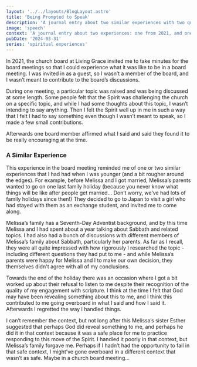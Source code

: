 ```yaml
---
layout: '../../layouts/BlogLayout.astro'
title: 'Being Prompted to Speak'
description: 'A journal entry about two similar experiences with two quite different outcomes.'
image: 'speech'
context: 'A journal entry about two experiences: one from 2021, and one from late 2015 or early&nbsp;2016.'
pubDate: '2024-03-31'
series: 'spiritual experiences'
---
```


In 2021, the church board at Living Grace invited me to take minutes for the board meetings so that I could experience what it was like to be in a board meeting. I was invited in as a guest, so I wasn’t a member of the board, and I wasn’t meant to contribute to the board’s discussions.

During one meeting, a particular topic was raised and was being discussed at some length. Some people felt that the Spirit was challenging the church on a specific topic, and while I had some thoughts about this topic, I wasn’t intending to say anything. Then I felt the Spirit well up in me in such a way that I felt I had to say something even though I wasn’t meant to speak, so I made a few small contributions.

Afterwards one board member affirmed what I said and said they found it to be really encouraging at the time.

### A Similar Experience

This experience in the board meeting reminded me of one or two similar experiences that I had had when I was younger (and a bit rougher around the edges). For example, before Melissa and I got married, Melissa’s parents wanted to go on one last family holiday (because you never know what things will be like after people get married... Don’t worry, we’ve had lots of family holidays since then!) They decided to go to Japan to visit a girl who had stayed with them as an exchange student, and invited me to come along.

Melissa’s family has a Seventh-Day Adventist background, and by this time Melissa and I had spent about a year talking about Sabbath and related topics. I had also had a bunch of discussions with different members of Melissa’s family about Sabbath, particularly her parents. As far as I recall, they were all quite impressed with how rigorously I researched the topic - including different questions they had put to me - and while Melissa’s parents were happy for Melissa and I to make our own decision, they themselves didn't agree with all of my conclusions.

Towards the end of the holiday there was an occasion where I got a bit worked up about their refusal to listen to me despite their recognition of the quality of my engagement with scripture. I think at the time I felt that God may have been revealing something about this to me, and I think this contributed to me going overboard in what I said and how I said it. Afterwards I regretted the way I handled things.

I can’t remember the context, but not long after this Melissa’s sister Esther suggested that perhaps God did reveal something to me, and perhaps he did it in that context because it was a safe place for me to practice responding to this move of the Spirit. I handled it poorly in that context, but Melissa’s family forgave me. Perhaps if I hadn’t had the opportunity to fail in that safe context, I might’ve gone overboard in a different context that wasn’t as safe. Maybe in a church board meeting...
